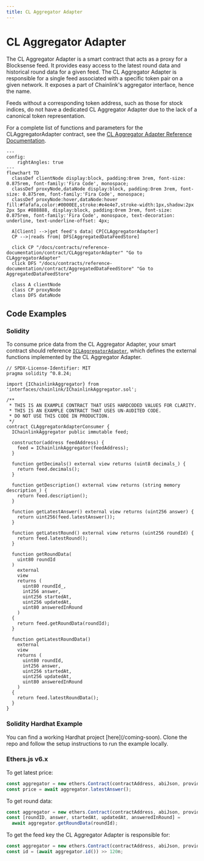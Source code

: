 ```yaml
---
title: CL Aggregator Adapter
---
```



# CL Aggregator Adapter

The CL Aggregator Adapter is a smart contract that acts as a proxy for a Blocksense feed. It provides easy access to the latest round data and historical round data for a given feed. The CL Aggregator Adapter is responsible for a single feed associated with a specific token pair on a given network. It exposes a part of Chainlink's aggregator interface, hence the name.

<Callout type="info" emoji="💡">
  Feeds without a corresponding token address, such as those for stock indices,
  do not have a dedicated CL Aggregator Adapter due to the lack of a canonical token
  representation.
</Callout>

For a complete list of functions and parameters for the CLAggregatorAdapter contract, see the [CL Aggregator Adapter Reference Documentation](../../reference-documentation/contract/CLAggregatorAdapter.mdx).

```mermaid
---
config:
    rightAngles: true
---
flowchart TD
  classDef clientNode display:block, padding:0rem 3rem, font-size: 0.875rem, font-family:'Fira Code', monospace;
  classDef proxyNode,dataNode display:block, padding:0rem 3rem, font-size: 0.875rem, font-family:'Fira Code', monospace;
  classDef proxyNode:hover,dataNode:hover fill:#fafafa,color:#0000EE,stroke:#e4e4e7,stroke-width:1px,shadow:2px 2px 5px #888888, display:block, padding:0rem 3rem, font-size: 0.875rem, font-family:'Fira Code', monospace, text-decoration: underline, text-underline-offset: 4px;

  A[Client] -->|get feed's data| CP[CLAggregatorAdapter]
  CP -->|reads from| DFS[AggregatedDataFeedStore]

  click CP "/docs/contracts/reference-documentation/contract/CLAggregatorAdapter" "Go to CLAggregatorAdapter"
  click DFS "/docs/contracts/reference-documentation/contract/AggregatedDataFeedStore" "Go to AggregatedDataFeedStore"

  class A clientNode
  class CP proxyNode
  class DFS dataNode
```

## Code Examples

### Solidity

To consume price data from the CL Aggregator Adapter, your smart contract should reference [`ICLAggregatorAdapter`](/coming-soon), which defines the external functions implemented by the CL Aggregator Adapter.

```solidity showLineNumbers copy filename="CLAggregatorAdapterConsumer.sol"
// SPDX-License-Identifier: MIT
pragma solidity ^0.8.24;

import {IChainlinkAggregator} from 'interfaces/chainlink/IChainlinkAggregator.sol';

/**
 * THIS IS AN EXAMPLE CONTRACT THAT USES HARDCODED VALUES FOR CLARITY.
 * THIS IS AN EXAMPLE CONTRACT THAT USES UN-AUDITED CODE.
 * DO NOT USE THIS CODE IN PRODUCTION.
 */
contract CLAggregatorAdapterConsumer {
  IChainlinkAggregator public immutable feed;

  constructor(address feedAddress) {
    feed = IChainlinkAggregator(feedAddress);
  }

  function getDecimals() external view returns (uint8 decimals_) {
    return feed.decimals();
  }

  function getDescription() external view returns (string memory description_) {
    return feed.description();
  }

  function getLatestAnswer() external view returns (uint256 answer) {
    return uint256(feed.latestAnswer());
  }

  function getLatestRound() external view returns (uint256 roundId) {
    return feed.latestRound();
  }

  function getRoundData(
    uint80 roundId
  )
    external
    view
    returns (
      uint80 roundId_,
      int256 answer,
      uint256 startedAt,
      uint256 updatedAt,
      uint80 answeredInRound
    )
  {
    return feed.getRoundData(roundId);
  }

  function getLatestRoundData()
    external
    view
    returns (
      uint80 roundId,
      int256 answer,
      uint256 startedAt,
      uint256 updatedAt,
      uint80 answeredInRound
    )
  {
    return feed.latestRoundData();
  }
}
```

### Solidity Hardhat Example

<Callout type="info" emoji="💡">
You can find a working Hardhat project [here](/coming-soon). Clone the repo
and follow the setup instructions to run the example locally.
</Callout>

### Ethers.js v6.x

To get latest price:

```js copy filename="javascript"
const aggregator = new ethers.Contract(contractAddress, abiJson, provider);
const price = await aggregator.latestAnswer();
```

To get round data:

```js copy filename="javascript"
const aggregator = new ethers.Contract(contractAddress, abiJson, provider);
const [roundID, answer, startedAt, updatedAt, answeredInRound] =
  await aggregator.getRoundData(roundId);
```

To get the feed key the CL Aggregator Adapter is responsible for:

```js copy filename="javascript"
const aggregator = new ethers.Contract(contractAddress, abiJson, provider);
const id = (await aggregator.id()) >> 120n;
```
